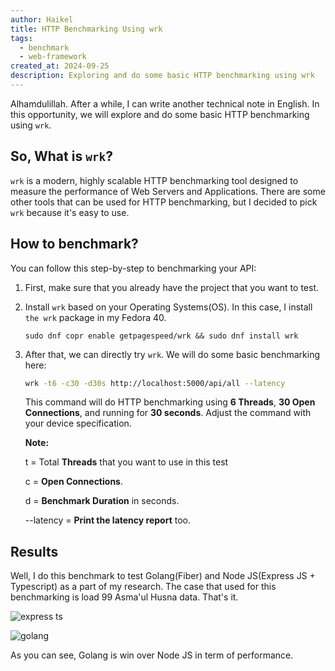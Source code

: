```yaml
---
author: Haikel
title: HTTP Benchmarking Using wrk
tags:
  - benchmark
  - web-framework
created_at: 2024-09-25
description: Exploring and do some basic HTTP benchmarking using wrk
---
```


Alhamdulillah. After a while, I can write another technical note in English. In this opportunity, we will explore and do some basic HTTP benchmarking using `wrk`.

## So, What is `wrk`?

`wrk` is a modern, highly scalable HTTP benchmarking tool designed to measure the performance of Web Servers and Applications. There are some other tools that can be used for HTTP benchmarking, but I decided to pick `wrk` because it's easy to use.

## How to benchmark?

You can follow this step-by-step to benchmarking your API:

1. First, make sure that you already have the project that you want to test.
2. Install `wrk` based on your Operating Systems(OS). In this case, I install `the wrk` package in my Fedora 40.

   ```
   sudo dnf copr enable getpagespeed/wrk && sudo dnf install wrk
   ```

3. After that, we can directly try `wrk`. We will do some basic benchmarking here:

   ```bash
   wrk -t6 -c30 -d30s http://localhost:5000/api/all --latency
   ```

   This command will do HTTP benchmarking using **6 Threads**, **30 Open Connections**, and running for **30 seconds**. Adjust the command with your device specification.

   **Note:**

   t = Total **Threads** that you want to use in this test

   c = **Open Connections**.

   d = **Benchmark Duration** in seconds.

   --latency = **Print the latency report** too.

## Results

Well, I do this benchmark to test Golang(Fiber) and Node JS(Express JS + Typescript) as a part of my research. The case that used for this benchmarking is load 99 Asma'ul Husna data. That's it.

![express ts](https://ik.imagekit.io/haikelz/blog/HTTP%20benchmarking%20using%20wrk/Screenshot%20from%202024-09-25%2023-31-10.png?updatedAt=1727282175453)

![golang](https://ik.imagekit.io/haikelz/blog/HTTP%20benchmarking%20using%20wrk/Screenshot%20from%202024-09-25%2023-32-43.png?updatedAt=1727282175503)

As you can see, Golang is win over Node JS in term of performance.
